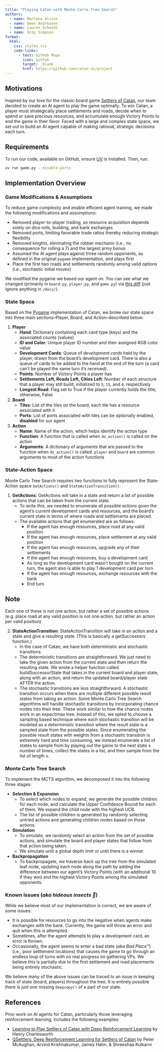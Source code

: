 ```yaml
---
title: "Playing Catan with Monte Carlo Tree Search"
authors:
  - name: Marlena Alvino
  - name: Owen Andreasen
  - name: Lauren Schmidt
  - name: Ozzy Simpson
format:
  html:
    css: styles.css
    code-links: 
      - text: GitHub Repo
        icon: github
        target: _blank
        href: https://github.com/catan-ai/project
---
```


## Motivations 
Inspired by our love for the classic board game [Settlers of Catan](https://www.catan.com/), our team decided to create an AI agent to play the game optimally. To win Catan, a player must strategically place settlements and roads, decide when to spend or save precious resources, and accumulate enough Victory Points to end the game in their favor. Faced with a large and complex state space, we set out to build an AI agent capable of making rational, strategic decisions each turn.

## Requirements
To run our code, available on GitHub, ensure [UV](https://docs.astral.sh/uv/) is installed. Then, run:

```bash
uv run game.py --disable-ports
```

## Implementation Overview 
### Game Modifications & Assumptions 
To reduce game complexity and enable efficient agent training, we made the following modifications and assumptions:

* Removed player-to-player trading, so resource acquisition depends solely on dice rolls, building, and bank exchanges
* Removed ports, limiting favorable trade ratios thereby reducing strategic flexibility
* Removed knights, eliminating the robber mechanic (i.e., no consequence for rolling a 7) and the largest army bonus
* Assumed the AI agent plays against three random opponents, as defined in the original `pygame` implementation, and plays first
* Place the first two roads and settlements randomly among valid options (i.e., stochastic initial moves)

We modified the pygame we based our agent on. You can see what we changed (primarily in `board.py`, `player.py`, and `game.py`) via [this diff](https://github.com/catan-ai/project/compare/ceeee5f...HEAD) (just ignore anything in `/docs/`).

### State Space 
Based on the [Pygame](https://github.com/damargulis/catan/tree/master) implementation of Catan, we broke our state space into three main sections–Player, Board, and Action–described below: 

1. **Player**
    * **Hand**: Dictionary containing each card type (keys) and the associated counts (values)
    * **ID and Color**: Unique player ID number and their assigned RGB color value 
    * **Development Cards**: Queue of *development cards* held by the player, drawn from the board's development card. There is also a queue of cards to be added to the hand at the end of the turn (a card can't be played the same turn it's received).
    * **Points**: Number of Victory Points a player has 
    * **Settlements Left, Roads Left, Cities Left**: Number of each structure that a player may still build, initialized to `5`, `15`, and `4`, respectively
    * **Longest Road**: Flag set to True if the player currently holds the title; otherwise, False

2. **Board**
    * **Tiles**: List of the tiles on the board, each tile has a resource associated with it 
    * **Ports**: List of ports associated with tiles can be optionally enabled, **disabled** for our agent 

3. **Action**
    * **Name**: Name of the action, which helps identify the action type
    * **Function**: A function that is called when `do_action()` is called on the action
    * **Arguments**: A dictionary of arguments that are passed to the function when `do_action()` is called. `player` and `board` are common arguments to most of the action functions

### State-Action Space
Monte Carlo Tree Search requires two functions to fully represent the State-Action space `GetActions()` and `StateActionTransition()`.

1. **GetActions**: GetActions will take in a state and return a list of possible actions that can be taken from the current state.
    * To write this, we needed to enumerate all possible actions given the agent's current development cards and resources, and the board's current state in terms of where roads and settlements are placed. 
    * The available actions that get enumerated are as follows:
        * If the agent has enough resources, place road at any valid position
        * If the agent has enough resources, place settlement at any valid position
        * If the agent has enough resources, upgrade any of their settlements
        * If the agent has enough resources, buy a development card
        * As long as the development card wasn't bought on the current turn, the agent also is able to play 1 development card per turn
        * If the agent has enough resources, exchange resources with the bank
        * End turn

::: {.callout-note appearance="simple"}

## Note
Each one of these is not one action, but rather a set of possible actions (e.g. place road at any valid position is not one action, but rather an action per valid position)

:::

2. **StateActionTransition**: StateActionTransition will take in an action and a state and give a resulting state. (This is basically a getSuccessors function.)
    * In the case of Catan, we have both deterministic and stochastic transitions
    * The deterministic transitions are straightforward. We just need to take the given action from the current state and then return the resulting state. We wrote a helper function called buildSuccessorState that takes in the current board and player state, along with an action, and return the updated board/player state AFTER the action.
    * The stochastic transitions are less straightforward. A stochastic transition occurs when there are multiple different possible result states from taking an action. Some Monte Carlo Tree Search algorithms will handle stochastic transitions by incorporating chance nodes into their tree. These work similar to how the chance nodes work in an expectimax tree. Instead of this, we opted to choose a sampling based technique where each stochastic transition will be modeled as a deterministic transition where the result state is a sampled state from the possible states. Since enumerating the possible result states with weights from a stochastic transition is extremely hard and time consuming, we instead enumerate a list of states to sample from by playing out the game to the next state x number of times, collect the states in a list, and then sample from the list of length x. 

### Monte Carlo Tree Search
To implement the MCTS algorithm, we decomposed it into the following three stages: 

* **Selection & Expansion**
    * To select which nodes to expand, we generate the possible children for each node, and calculate the Upper Confidence Bound for each of them. We expand the child node with the highest UCB. 
    * The list of possible children is generated by randomly selecting untried actions and generating children nodes based on those actions. 
    
* **Simulation**
    * To simulate, we randomly select an action from the set of possible actions, and simulate the board and player states that follow from that action being taken.
    * We simulate until a global depth limit or until there is a winner. 

* **Backpropagation** 
    * To backpropagate, we traverse back up the tree from the simulated leaf node, updating each node along the path by adding the difference between our agent's Victory Points (with an additional 10 if they win) and the highest Victory Points among the simulated opponents.

### Known Issues (_aka hideous insects 🦟_)
While we believe most of our implementation is correct, we are aware of some issues:

* It is possible for resources to go into the negative when agents make exchanges with the bank. Currently, the game will throw an error and quit when this is attempted.
* Sometimes, after the agent attempts to play a development card, an error is thrown.
* Occasionally, the agent seems to enter a bad state (_aka Bad Place™_) (i.e., poor settlement locations) that causes the game to go through an endless loop of turns with no real progress on gathering VPs. We believe this is partially due to the first settlement and road placements being entirely stochastic.

We believe many of the above issues can be traced to an issue in keeping track of state (board, players) throughout the tree. It is entirely possible there is _just one_ missing `deepcopy()` of a part of our state.

## References   
Prior work on AI agents for Catan, particularly those leveraging reinforcement learning, includes the following examples:

* [Learning to Play Settlers of Catan with Deep Reinforcement Learning](https://settlers-rl.github.io/) by Henry Charlesworth
* [QSettlers: Deep Reinforcement Learning for Settlers of Catan](https://akrishna77.github.io/QSettlers/) by Peter McAughan, Arvind Krishnakumar, James Hahn, & Shreeshaa Kulkarni